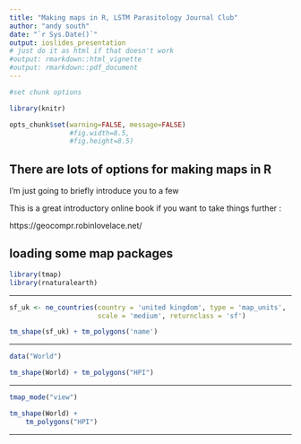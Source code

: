 ---
title: "Making maps in R, LSTM Parasitology Journal Club"
author: "andy south"
date: "`r Sys.Date()`"
output: ioslides_presentation
# just do it as html if that doesn't work
#output: rmarkdown::html_vignette
#output: rmarkdown::pdf_document
---


<!--  borrowing some bits from Robin -->
<!-- https://github.com/geocompr/geocompkg/blob/master/slides/nurd.Rmd -->
<!-- https://github.com/mtennekes/tmap-workshop -->

```{r, eval=TRUE, include=FALSE}
#set chunk options

library(knitr)

opts_chunk$set(warning=FALSE, message=FALSE)
               #fig.width=8.5,
               #fig.height=8.5)
```


## There are lots of options for making maps in R

I'm just going to briefly introduce you to a few

This is a great introductory online book if you want to take things further :

https://geocompr.robinlovelace.net/


## loading some map packages
```{r}
library(tmap)
library(rnaturalearth)
```

---


```{r}
sf_uk <- ne_countries(country = 'united kingdom', type = 'map_units', 
                      scale = 'medium', returnclass = 'sf')

tm_shape(sf_uk) + tm_polygons('name') 

```

---

```{r}
data("World")

tm_shape(World) + tm_polygons("HPI")
```

---

```{r}
tmap_mode("view")

tm_shape(World) +
    tm_polygons("HPI")
```

---



